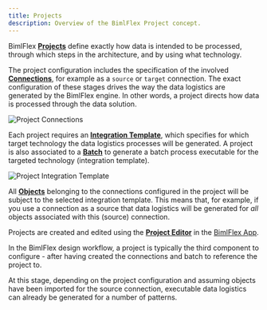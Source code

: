 ---
title: Projects
description: Overview of the BimlFlex Project concept.
---
<head>
  <meta name="varigenceProduct" content="BimlFlex"></meta>
  <meta name="varigenceArticleType" content="Reference"></meta>
</head>

BimlFlex [**Projects**](./project-editor) define exactly how data is intended to be processed, through which steps in the architecture, and by using what technology.

The project configuration includes the specification of the involved [**Connections**](./connection-editor), for example as a `source` or `target` connection. The exact configuration of these stages drives the way the data logistics are generated by the BimlFlex engine. In other words, a project directs how data is processed through the data solution.

![Project Connections](/img/bimlflex/bfx-project-editor-connections.png "Project Connections")

Each project requires an [**Integration Template**](../reference-documentation/metadata-static-values#integration-templates), which specifies for which target technology the data logistics processes will be generated. A project is also associated to a [**Batch**](./batches) to generate a batch process executable for the targeted technology (integration template).

![Project Integration Template](/img/bimlflex/bfx-project-editor-integration-template.png "Project Integration Template")

All [**Objects**](./object-editor) belonging to the connections configured in the project will be subject to the selected integration template. This means that, for example, if you use a connection as a source that data logistics will be generated for _all_ objects associated with this (source) connection.

Projects are created and edited using the [**Project Editor**](./project-editor) in the [BimlFlex App](./index).

In the BimlFlex design workflow, a project is typically the third component to configure - after having created the connections and batch to reference the project to.

At this stage, depending on the project configuration and assuming objects have been imported for the source connection, executable data logistics can already be generated for a number of patterns.
